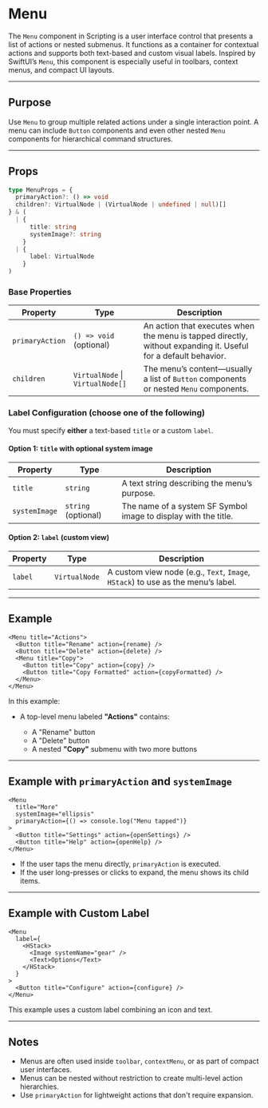 # Menu 
        
The `Menu` component in Scripting is a user interface control that presents a list of actions or nested submenus. It functions as a container for contextual actions and supports both text-based and custom visual labels. Inspired by SwiftUI’s `Menu`, this component is especially useful in toolbars, context menus, and compact UI layouts.

---

## Purpose

Use `Menu` to group multiple related actions under a single interaction point. A menu can include `Button` components and even other nested `Menu` components for hierarchical command structures.

---

## Props

```ts
type MenuProps = {
  primaryAction?: () => void
  children?: VirtualNode | (VirtualNode | undefined | null)[] 
} & (
  | {
      title: string
      systemImage?: string
    }
  | {
      label: VirtualNode
    }
)
```

### Base Properties

| Property        | Type                             | Description                                                                                                    |
| --------------- | -------------------------------- | -------------------------------------------------------------------------------------------------------------- |
| `primaryAction` | `() => void` (optional)          | An action that executes when the menu is tapped directly, without expanding it. Useful for a default behavior. |
| `children`      | `VirtualNode` \| `VirtualNode[]` | The menu’s content—usually a list of `Button` components or nested `Menu` components.                          |

### Label Configuration (choose one of the following)

You must specify **either** a text-based `title` or a custom `label`.

#### Option 1: `title` with optional system image

| Property      | Type                | Description                                                     |
| ------------- | ------------------- | --------------------------------------------------------------- |
| `title`       | `string`            | A text string describing the menu’s purpose.                    |
| `systemImage` | `string` (optional) | The name of a system SF Symbol image to display with the title. |

#### Option 2: `label` (custom view)

| Property | Type          | Description                                                                      |
| -------- | ------------- | -------------------------------------------------------------------------------- |
| `label`  | `VirtualNode` | A custom view node (e.g., `Text`, `Image`, `HStack`) to use as the menu’s label. |

---

## Example

```tsx
<Menu title="Actions">
  <Button title="Rename" action={rename} />
  <Button title="Delete" action={delete} />
  <Menu title="Copy">
    <Button title="Copy" action={copy} />
    <Button title="Copy Formatted" action={copyFormatted} />
  </Menu>
</Menu>
```

In this example:

* A top-level menu labeled **"Actions"** contains:

  * A "Rename" button
  * A "Delete" button
  * A nested **"Copy"** submenu with two more buttons

---

## Example with `primaryAction` and `systemImage`

```tsx
<Menu
  title="More"
  systemImage="ellipsis"
  primaryAction={() => console.log("Menu tapped")}
>
  <Button title="Settings" action={openSettings} />
  <Button title="Help" action={openHelp} />
</Menu>
```

* If the user taps the menu directly, `primaryAction` is executed.
* If the user long-presses or clicks to expand, the menu shows its child items.

---

## Example with Custom Label

```tsx
<Menu
  label={
    <HStack>
      <Image systemName="gear" />
      <Text>Options</Text>
    </HStack>
  }
>
  <Button title="Configure" action={configure} />
</Menu>
```

This example uses a custom label combining an icon and text.

---

## Notes

* Menus are often used inside `toolbar`, `contextMenu`, or as part of compact user interfaces.
* Menus can be nested without restriction to create multi-level action hierarchies.
* Use `primaryAction` for lightweight actions that don't require expansion.
